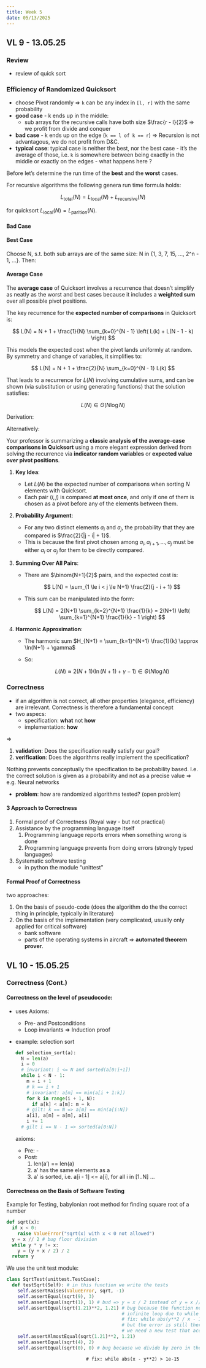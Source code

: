 ```yaml
---
title: Week 5
date: 05/13/2025
---
```


## VL 9 - 13.05.25

### Review 

* review of quick sort

### Efficiency of Randomized Quicksort

* choose Pivot randomly $\Rightarrow$ `k` can be any index in `[l, r]` with the same probability
* **good case** - k ends up in the middle:
  * sub arrays for the recursive calls have both size $\frac{r - l}{2}$ $\Rightarrow$ we profit from divide and conquer
* **bad case** - k ends up on the edge (`k == l of k == r`) $\Rightarrow$ Recursion is not advantagous, we do not profit from D&C. 
* **typical case**: typical case is neither the best, nor the best case - it's the average of those, i.e. `k` is somewhere between
  being exactly in the middle or exactly on the edges - what happens here ? 

Before let's determine the run time of the **best** and the **worst** cases. 

For recursive algorithms the following genera run time formula holds:

$$L_{\text{total}}(N) = L_{\text{local}}(N) + L_{\text{recursive}}(N)$$

for quicksort $L_{\text{local}}(N) = L_{\text{parition}}(N)$. 

#### Bad Case

\begin{align*}
L(N) &= (N + 1) + &&\text{// partition} \\
     &\quad\;\; L(0) + L(N - 1) &&\text{// recursive calls} \\
     &= N + 1 + 0 + L(N - 1) \quad &&\text{// since } L(0) = 0 \text{ and } L(1) = 0 \\
     &= (N + 1) + L(N - 1) \\
     &= (N + 1) + (N) + L(N - 2) \\
     &\;\;\vdots \\
     &= (N + 1) + N + \cdots + 2 + 1 \\
     &= \sum_{k = 1}^{N + 1} k \\
     &= \frac{(N + 1)(N + 2)}{2} \\
     &\in \Theta(N^2)
\end{align*}

#### Best Case

Choose N, s.t. both sub arrays are of the same size: N in {1, 3, 7, 15, ..., 2^n - 1, ...}. Then:

\begin{align*}
L(2^M - 1) &= 2^M &&\text{partition} \\
           &\quad +\; 2 \cdot L(2^{M - 1} - 1) &&\text{recursion on two halves} \\
           &= 2^M + 2 \cdot 2^{M - 1} + 2^2 \cdot 2^{M - 2} + \cdots + 2^{M - 1} \cdot 2 &&\text{expanding recursively} \\
           &= \sum_{k = 1}^{M - 1} 2^k \cdot 2^{M - k} &&\text{collecting all terms} \\
           &= (M - 1) \cdot 2^M &&\text{each term simplifies to } 2^M \\
           &= \log_2(N + 1) \cdot (N + 1) &&\text{since } N = 2^M - 1 \Rightarrow M = \log_2(N + 1) \\
           &\in \Theta(N \log N) &&\text{best-case runtime}
\end{align*}

#### Average Case

The **average case** of Quicksort involves a recurrence that doesn't simplify as neatly as the worst and best cases because it includes a **weighted sum** over all possible pivot positions.


The key recurrence for the **expected number of comparisons** in Quicksort is:

$$
L(N) = N + 1 + \frac{1}{N} \sum_{k=0}^{N - 1} \left( L(k) + L(N - 1 - k) \right)
$$

This models the expected cost when the pivot lands uniformly at random.
By symmetry and change of variables, it simplifies to:

$$
L(N) = N + 1 + \frac{2}{N} \sum_{k=0}^{N - 1} L(k)
$$

That leads to a recurrence for $L(N)$ involving cumulative sums, and can be shown (via substitution or using generating functions) that the solution satisfies:

$$
L(N) \in \Theta(N \log N)
$$

Derivation:

\begin{align*}
L(N) &= N + 1 &&\text{partition step: compares } N \text{ elements to pivot} \\
     &\quad + \frac{1}{N} \sum_{k=0}^{N-1} \left( L(k) + L(N - 1 - k) \right) &&\text{average over all pivot positions} \\
     &= N + 1 + \frac{2}{N} \sum_{k=0}^{N-1} L(k) &&\text{by symmetry: } L(k) = L(N - 1 - k) \\
     \Rightarrow N L(N) &= N(N + 1) + 2 \sum_{k=0}^{N-1} L(k) &&\text{multiply both sides by } N \\
     \text{Let } A(N) &= \sum_{k=0}^{N} L(k) &&\text{define cumulative sum} \\
     \Rightarrow N L(N) &= N(N + 1) + 2 A(N - 1) \\
     \Rightarrow L(N) &= (N + 1) + \frac{2}{N} A(N - 1) \\
     \text{Now guess: } L(N) &\in \Theta(N \log N) &&\text{solve via master theorem or induction}
\end{align*}


Alternatively:

Your professor is summarizing a **classic analysis of the average-case comparisons in Quicksort** using a more elegant expression derived from solving the recurrence via **indicator random variables** or **expected value over pivot positions**.


1. **Key Idea**:

   * Let $L(N)$ be the expected number of comparisons when sorting $N$ elements with Quicksort.
   * Each pair $(i, j)$ is compared **at most once**, and only if one of them is chosen as a pivot before any of the elements between them.

2. **Probability Argument**:

   * For any two distinct elements $a_i$ and $a_j$, the probability that they are compared is $\frac{2}{|j - i| + 1}$.
   * This is because the first pivot chosen among $a_i, a_{i+1}, ..., a_j$ must be either $a_i$ or $a_j$ for them to be directly compared.

3. **Summing Over All Pairs**:

   * There are $\binom{N+1}{2}$ pairs, and the expected cost is:

     $$
     L(N) = \sum_{1 \le i < j \le N+1} \frac{2}{j - i + 1}
     $$

   * This sum can be manipulated into the form:

     $$
     L(N) = 2(N+1) \sum_{k=2}^{N+1} \frac{1}{k}
     = 2(N+1) \left( \sum_{k=1}^{N+1} \frac{1}{k} - 1 \right)
     $$

4. **Harmonic Approximation**:

   * The harmonic sum $H_{N+1} = \sum_{k=1}^{N+1} \frac{1}{k} \approx \ln(N+1) + \gamma$
   * So:

     $$
     L(N) \approx 2(N+1)(\ln(N+1) + \gamma - 1) \in \Theta(N \log N)
     $$




\begin{align*}
L(N) &= \sum_{1 \le i < j \le N+1} \mathbb{P}(\text{elements } i \text{ and } j \text{ are compared}) \\
     &= \sum_{1 \le i < j \le N+1} \frac{2}{j - i + 1} \\
     &= 2 \sum_{d=1}^{N} (N + 1 - d) \cdot \frac{1}{d + 1} &&\text{substitute } d = j - i \\
     &= 2(N+1) \sum_{k=2}^{N+1} \frac{1}{k} \\
     &= 2(N+1) \left( \sum_{k=1}^{N+1} \frac{1}{k} - 1 \right) \\
     &= 2(N+1) \left( H_{N+1} - 1 \right) &&\text{where } H_n = \sum_{k=1}^{n} \frac{1}{k} \\
     &\approx 2(N+1) \left( \ln(N+1) + \gamma - 1 \right) \\
     &\in \Theta(N \log N)
\end{align*}


### Correctness 

* if an algorithm is not correct, all other properties (elegance, efficiency) are irrelevant. Correctness is therefore
  a fundamental concept
* two aspecs: 
  * specification: **what** not **how**
  * implementation: **how**

$\Rightarrow$ 

1) **validation**: Deos the specification really satisfy our goal?   
2) **verification**: Does the algorithms really implement the specification? 

Nothing prevents conceptually the specification to be probability based. I.e. the correct solution is given as a probability and not
as a precise value $\Rightarrow$ e.g. Neural networks

* **problem**: how are randomized algorithms tested? (open problem)


#### 3 Approach to Correctness 

1. Formal proof of Correctness (Royal way - but not practical)
2. Assistance by the programming language itself
   1. Programming language reports errors when something wrong is done
   2. Programming language prevents from doing errors (strongly typed languages)
3. Systematic software testing
   * in python the module "unittest"


#### Formal Proof of Correctness

two approaches:

1. On the basis of pseudo-code (does the algorithm do the the correct thing in principle, typically in literature)
2. On the basis of the implementation (very complicated, usually only applied for critical software)
   - bank software
   - parts of the operating systems in aircraft
   $\Rightarrow$ **automated theorem prover**. 

## VL 10 - 15.05.25

### Correctness (Cont.)

#### Correctness on the level of pseudocode:

* uses Axioms:
  * Pre- and Postconditions
  * Loop invariants $\Rightarrow$ Induction proof
* example: selection sort
  
  ```python
  def selection_sort(a):
    N = len(a)
    i = 0 
    # invariant: i <= N and sorted(a[0:i+1])
    while i < N - 1:
      m = i + 1
      # k == i + 1
      # invariant: a[m] == min(a[i + 1:k])
      for k in range(i + 1, N): 
        if a[k] < a[m]: m = k
      # gilt: k == N => a[m] == min(a[i:N])
      a[i], a[m] = a[m], a[i]
      i += 1
    # gilt i == N - 1 => sorted(a[0:N])
  ```

  axioms:

  * Pre: -
  * Post: 
    1. len(a') == len(a)
    2. a' has the same elements as a
    3. a' is sorted, i.e. a[i - 1] <= a[i], for all i in [1..N]
    ...

#### Correctness on the Basis of Software Testing

Example for Testing, babylonian root method for finding square root of a number

```python
def sqrt(x):
  if x < 0:
    raise ValueError("sqrt(x) with x < 0 not allowed")
  y = x // 2 # bug floor division
  while y * y != x:
    y = (y + x / 2) / 2
  return y
```

We use the unit test module:

```python
class SqrtTest(unittest.TestCase):
  def testSqrt(Self): # in this function we write the tests
    self.assertRaises(ValueError, sqrt, -1)
    self.assertEqual(sqrt(9), 3)
    self.assertEqual(sqrt(1), 1) # bud => y = x / 2 instead of y = x // 2
    self.assertEqual(sqrt(1.21)**2, 1.21) # bug because the function never finishes; 
                                          # infinite loop due to while loop condition
                                          # fix: while abs(y**2 / x - 1) > 1e-15 (relative error)
                                          # but the error is still there
                                          # we need a new test that accepts a tolarance
    self.assertAlmostEqual(sqrt(1.21)**2, 1.21)
    self.assertEqual(sqrt(4), 2)
    self.assertEqual(sqrt(0), 0) # bug because we divide by zero in the while condition
```
                                 # fix: while abs(x - y**2) > 1e-15

    

   








